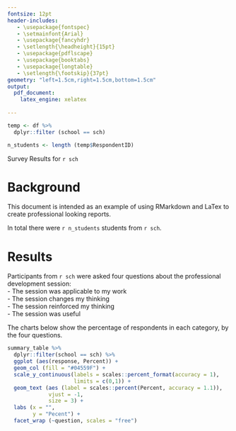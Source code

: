 ```yaml
---
fontsize: 12pt
header-includes:
   - \usepackage{fontspec}
   - \setmainfont{Arial}
   - \usepackage{fancyhdr}
   - \setlength{\headheight}{15pt}
   - \usepackage{pdflscape}
   - \usepackage{booktabs}
   - \usepackage{longtable}
   - \setlength{\footskip}{37pt}
geometry: "left=1.5cm,right=1.5cm,bottom=1.5cm"
output: 
  pdf_document:
    latex_engine: xelatex
    
---
```


```r

temp <- df %>% 
  dplyr::filter (school == sch)

n_students <- length (temp$RespondentID)

```

\thispagestyle{empty}
\pagestyle{fancy}
\rhead{Introduction to RMarkdown} <!-- Short title of Report -->
\lhead{}
\rfoot{\thepage}
\cfoot{\includegraphics[width = 1cm]{images/dug_small}}

\begin{minipage}[]{0.3\textwidth}
\includegraphics[width = 4cm]{images/dug_small}
\end{minipage}
\begin{minipage}[]{0.7\textwidth}
%%% <!-- Title of Report-->
\LARGE {Introduction to RMarkdown}\\
%%% <!-- Title of Report Line 2-->
\Large{Data User Group}\\
\Large{`r Sys.Date()`}\\
\end{minipage}
\vspace{2cm}
\LARGE
Survey Results for `r sch`
\raggedright  <!--removes hyphenation  -->
\vspace{0.5cm}

\newpage

\tableofcontents

\newpage

\normalsize
# Background
This document is intended as an example of using RMarkdown and LaTex to create professional looking reports.   

In total there were `r n_students` students from `r sch`. 


# Results

Participants from `r sch` were asked four questions about the professional development session:  
- The session was applicable to my work  
- The session changes my thinking  
- The session reinforced my thinking  
- The session was useful  

The charts below show the percentage of respondents in each category, by the four questions. 
```r
summary_table %>% 
  dplyr::filter(school == sch) %>% 
  ggplot (aes(response, Percent)) + 
  geom_col (fill = "#04559F") + 
  scale_y_continuous(labels = scales::percent_format(accuracy = 1),
                     limits = c(0,1)) + 
  geom_text (aes (label = scales::percent(Percent, accuracy = 1.1)),
             vjust = -1,
             size = 3) +
  labs (x = "", 
        y = "Pecent") + 
  facet_wrap (~question, scales = "free")
```
